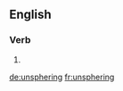 
==English==

===Verb===
{{head|en}}

# {{present participle of|unsphere}}

[[de:unsphering]]
[[fr:unsphering]]